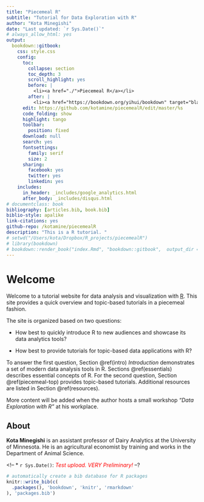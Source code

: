 ```yaml
--- 
title: "Piecemeal R"
subtitle: "Tutorial for Data Exploration with R"
author: "Kota Minegishi"
date: "Last updated: `r Sys.Date()`"
# always_allow_html: yes
output: 
  bookdown::gitbook:
    css: style.css
    config:
      toc: 
        collapse: section
        toc_depth: 3
        scroll_highlight: yes
        before: |
          <li><a href="./">Piecemeal R</a></li>
        after: |
          <li><a href="https://bookdown.org/yihui/bookdown" target="blank">Published with bookdown</a></li>
      edit: https://github.com/kotamine/piecemealR/edit/master/%s
      code_folding: show
      highlight: tango
      toolbar:
        position: fixed
      download: null
      search: yes
      fontsettings:
        family: serif 
        size: 2
      sharing:
        facebook: yes
        twitter: yes
        linkedin: yes
    includes:
      in_header: _includes/google_analytics.html
      after_body: _includes/disqus.html
# documentclass: book
bibliography: [articles.bib, book.bib]
biblio-style: apalike
link-citations: yes
github-repo: /kotamine/piecemealR
description: "This is a R tutorial. "
# setwd("/Users/kota/Dropbox/R_projects/piecemealR")
# library(bookdown)
# bookdown::render_book("index.Rmd", "bookdown::gitbook",  output_dir = "docs", new_session = TRUE, output_options = list(split_by ="section+number"))
---
```


# Welcome {#index}

Welcome to a tutorial website for data analysis and visualization with [R](https://www.r-project.org/). This site provides a quick overview and topic-based tutorials in a piecemeal fashion. 

The site is organized based on two questions: 

* How best to quickly introduce R to new audiences and showcase its data analytics tools? 

* How best to provide tutorials for topic-based data applications with R? 


To answer the first question, Section \@ref(intro) *Introduction* demonstrates a set of modern data analysis tools in R. Sections  \@ref(essentials) describes essential concepts of R. For the second question, Section \@ref(piecemeal-top) provides topic-based tutorials. Additional resources are listed in Section \@ref(resources).   

More content will be added when the author hosts a small workshop  _"Data Exploration with R"_  at his workplace.     


## About {-} 

__Kota Minegishi__ is an assistant professor of Dairy Analytics at the University of Minnesota. He is an agricultural economist by training and works in the Department of Animal Science.    

<!--
__Workshop__ 

- ~~random sampling, bootstrapping, and linear models \@ref(boot): July 3, 5-6pm (4:30 recap), Haecker 365~~

- ~~dplyr and ggplot2 exercise \@ref(dplyr): April 20, 5-6pm, Haecker 365.~~
-->

<!-- 
__New Contents__

* `r Sys.Date()`: Section \@ref(boot) Action, Romance, and Chicks -->

<!-- * `r Sys.Date()`: <span style="color:red">*Test upload. VERY Preliminary!*</span> --?








```r
# automatically create a bib database for R packages
knitr::write_bib(c(
  .packages(), 'bookdown', 'knitr', 'rmarkdown'
), 'packages.bib')
```
